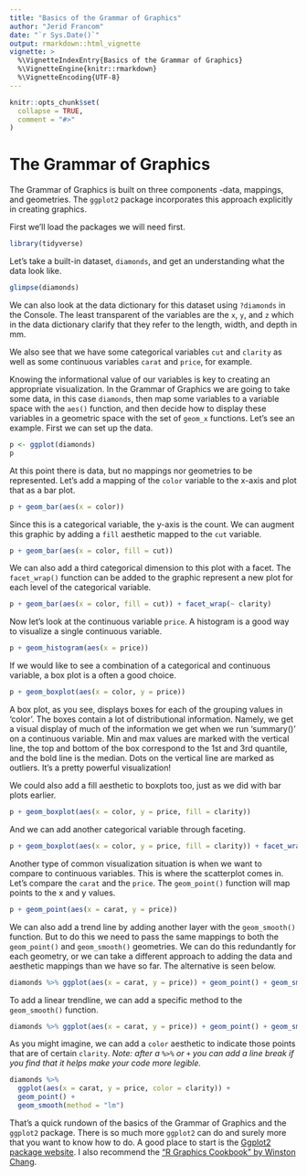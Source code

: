 ```yaml
---
title: "Basics of the Grammar of Graphics"
author: "Jerid Francom"
date: "`r Sys.Date()`"
output: rmarkdown::html_vignette
vignette: >
  %\VignetteIndexEntry{Basics of the Grammar of Graphics}
  %\VignetteEngine{knitr::rmarkdown}
  %\VignetteEncoding{UTF-8}
---
```


```r
knitr::opts_chunk$set(
  collapse = TRUE,
  comment = "#>"
)
```

# The Grammar of Graphics


The Grammar of Graphics is built on three components -data, mappings, and geometries. The `ggplot2` package incorporates this approach explicitly in creating graphics.

First we'll load the packages we will need first. 

```r
library(tidyverse)
```

Let's take a built-in dataset, `diamonds`, and get an understanding what the data look like. 

```r
glimpse(diamonds)
```

We can also look at the data dictionary for this dataset using `?diamonds` in the Console. The least transparent of the variables are the `x`, `y`, and `z` which in the data dictionary clarify that they refer to the length, width, and depth in mm. 

We also see that we have some categorical variables `cut` and `clarity` as well as some continuous variables `carat` and `price`, for example. 

Knowing the informational value of our variables is key to creating an appropriate visualization. In the Grammar of Graphics we are going to take some data, in this case `diamonds`, then map some variables to a variable space with the `aes()` function, and then decide how to display these variables in a geometric space with the set of `geom_x` functions. 
Let's see an example. First we can set up the data. 

```r
p <- ggplot(diamonds)
p
```

At this point there is data, but no mappings nor geometries to be represented. Let's add a mapping of the `color` variable to the x-axis and plot that as a bar plot. 

```r
p + geom_bar(aes(x = color))
```

Since this is a categorical variable, the y-axis is the count. We can augment this graphic by adding a `fill` aesthetic mapped to the `cut` variable. 

```r
p + geom_bar(aes(x = color, fill = cut))
```

We can also add a third categorical dimension to this plot with a facet. The `facet_wrap()` function can be added to the graphic represent a new plot for each level of the categorical variable. 

```r
p + geom_bar(aes(x = color, fill = cut)) + facet_wrap(~ clarity)
```

Now let's look at the continuous variable `price`. A histogram is a good way to visualize a single continuous variable. 

```r
p + geom_histogram(aes(x = price))
```

If we would like to see a combination of a categorical and continuous variable, a box plot is a often a good choice. 

```r
p + geom_boxplot(aes(x = color, y = price))
```

A box plot, as you see, displays boxes for each of the grouping values in 'color'. The boxes contain a lot of distributional information. Namely, we get a visual display of much of the information we get when we run 'summary()' on a continuous variable. Min and max values are marked with the vertical line, the top and bottom of the box correspond to the 1st and 3rd quantile, and the bold line is the median. Dots on the vertical line are marked as outliers. It's a pretty powerful visualization!

We could also add a fill aesthetic to boxplots too, just as we did with bar plots earlier. 

```r
p + geom_boxplot(aes(x = color, y = price, fill = clarity))
```

And we can add another categorical variable through faceting. 

```r
p + geom_boxplot(aes(x = color, y = price, fill = clarity)) + facet_wrap(~ cut)
```

Another type of common visualization situation is when we want to compare to continuous variables. This is where the scatterplot comes in. Let's compare the `carat` and the `price`. The `geom_point()` function will map points to the x and y values. 

```r
p + geom_point(aes(x = carat, y = price))
```

We can also add a trend line by adding another layer with the `geom_smooth()` function. But to do this we need to pass the same mappings to both the `geom_point()` and `geom_smooth()` geometries. We can do this redundantly for each geometry, or we can take a different approach to adding the data and aesthetic mappings than we have so far. The alternative is seen below. 

```r
diamonds %>% ggplot(aes(x = carat, y = price)) + geom_point() + geom_smooth()
```

To add a linear trendline, we can add a specific method to the `geom_smooth()` function. 

```r
diamonds %>% ggplot(aes(x = carat, y = price)) + geom_point() + geom_smooth(method = "lm")
```


As you might imagine, we can add a `color` aesthetic to indicate those points that are of certain `clarity`. *Note: after a `%>%` or `+` you can add a line break if you find that it helps make your code more legible.*

```r
diamonds %>% 
  ggplot(aes(x = carat, y = price, color = clarity)) + 
  geom_point() + 
  geom_smooth(method = "lm")
```

That's a quick rundown of the basics of the Grammar of Graphics and the `ggplot2` package. There is so much more `ggplot2` can do and surely more that you want to know how to do. A good  place to start is the [Ggplot2 package website](https://ggplot2.tidyverse.org). I also recommend the ["R Graphics Cookbook" by Winston Chang](http://a.co/d/4Ykzomf). 
